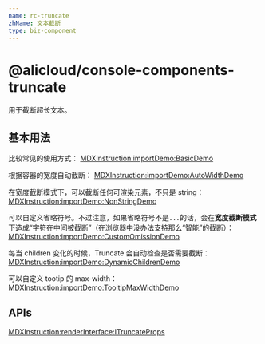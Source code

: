 ```yaml
---
name: rc-truncate
zhName: 文本截断
type: biz-component
---
```


# @alicloud/console-components-truncate

用于截断超长文本。

## 基本用法

比较常见的使用方式：
[MDXInstruction:importDemo:BasicDemo](./stories/basic.tsx)

根据容器的宽度自动截断：
[MDXInstruction:importDemo:AutoWidthDemo](./stories/auto-width.tsx)

在宽度截断模式下，可以截断任何可渲染元素，不只是 string：
[MDXInstruction:importDemo:NonStringDemo](./stories/non-string.tsx)

可以自定义省略符号。不过注意，如果省略符号不是`...`的话，会在**宽度截断模式**下造成“字符在中间被截断”（在浏览器中没办法支持那么“智能”的截断）：
[MDXInstruction:importDemo:CustomOmissionDemo](./stories/custom-omission.tsx)

每当 children 变化的时候，Truncate 会自动检查是否需要截断：
[MDXInstruction:importDemo:DynamicChildrenDemo](./stories/dynamic-children.tsx)

可以自定义 tootip 的 max-width：
[MDXInstruction:importDemo:TooltipMaxWidthDemo](./stories/tooltip-max-width.tsx)

## APIs

[MDXInstruction:renderInterface:ITruncateProps](./api-json/api.json)
